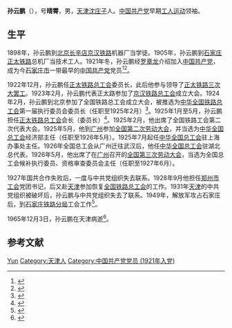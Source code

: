 '''孙云鹏'''（{{bd|1882年||1965年|12月3日}}），号'''晴霄'''，男，[[天津|天津]][[沈庄子|沈庄子]]人。[[中国共产党|中国共产党]]早期[[工人运动|工人运动]]领袖。

== 生平 ==
1898年，孙云鹏到[[北京|北京]][[长辛店|长辛店]][[京汉铁路|京汉铁路]]机器厂当学徒。1905年，孙云鹏到[[石家庄|石家庄]][[正太铁路|正太铁路]]总机厂当技术工人。1921年冬，孙云鹏经[[罗章龙|罗章龙]]介绍加入[[中国共产党|中国共产党]]，成为今[[石家庄市|石家庄市]]一带最早的[[中国共产党|中国共产党]]党员<ref name="罗章龙无文2005">{{cite book|author1=罗章龙|author2=无文|author3=罗星原|coauthors=罗平海|title=罗章龙回忆录|url=http://books.google.com/books?id=V5tKAQAAIAAJ|year=2005|publisher=溪流出版社|isbn=978-1-933447-00-1|pages=173–175}}</ref><ref name="粟永梁勇2001">{{cite book|author1=粟永|author2=梁勇|author3=政协石家庄市委员会|title=石家庄城市发展史|url=http://books.google.com/books?id=Z7QoAQAAIAAJ|year=2001|publisher=中国对外翻译出版公司|pages=136–137}}</ref>。

1922年12月，孙云鹏任[[正太铁路总工会|正太铁路总工会]]委员长，此后他参与领导了[[正太铁路大罢工|正太铁路三次大罢工]]。1923年2月，孙云鹏代表正太路参加了[[京汉铁路总工会|京汉铁路总工会]]成立大会。1924年2月，孙云鹏到北京参加了全国铁路总工会成立大会，被推选为[[中华全国铁路总工会|中华全国铁路总工会]]第一届执行委员会委员长（任职至1925年2月）<ref name="史兵">{{cite book|author=史兵|title=中国工人运动史话|url=http://books.google.com/books?id=w21OAAAAMAAJ|publisher=工人出版社|page=11}}</ref>。1925年1月至5月，孙云鹏担任[[正太铁路总工会|正太铁路总工会]]会长（委员长）<ref name="石家庄政协文史资料研究委员会石家庄市地名办公室1985">{{cite book|author1=石家庄政协文史资料研究委员会|author2=石家庄市地名办公室|title=石家庄风物志|url=http://books.google.com/books?id=8RRIAAAAMAAJ|year=1985|publisher=编者|pages=67–68}}</ref>。1925年2月，他出席了全国铁路工会第二次代表大会。1925年5月，他到[[广州|广州]]参加[[全国第二次劳动大会|全国第二次劳动大会]]，并当选为[[中华全国总工会|中华全国总工会]]经济部主任（任职至1926年5月）。1925年7月起任[[中华全国总工会|中华全国总工会]]驻上海办事处主任。1926年全国总工会从广州迁往武汉后，他任[[中华全国总工会|中华全国总工会]]驻湖北总代表。1926年5月，他出席了在[[广州|广州]]召开的[[全国第三次劳动大会|全国第三次劳动大会]]，当选为全国总工会候补执行委员、资格审查委员会主任（任职至1927年6月）。

1927年国共合作失败后，一度与中共党组织失去联系。1928年9月他担任[[郑州市工会|郑州市工会]]党团书记，后又赴[[天津|天津]]参加恢复[[全国铁路总工会|全国铁路总工会]]的工作。1931年[[天津|天津]]的中共党组织被破坏后，孙云鹏与中共党组织失去了联系。1949年，解放军攻占石家庄后，到[[石家庄铁路分局|石家庄铁路分局]]工会工作<ref>{{cite book|title=北京铁路局誌|url=http://books.google.com/books?id=B5w1AAAAMAAJ|year=1995|publisher=中国铁道出版社|page=1438}}</ref>。

1965年12月3日，孙云鹏在天津病逝<ref>{{cite book|title=中国共产党河北历史大辞典|url=http://books.google.com/books?id=ISxIAAAAMAAJ|year=2002|publisher=中共党史出版社|page=673}}</ref>。

== 参考文献 ==
{{reflist}}

{{Authority control}}
{{DEFAULTSORT:Sun孙}}
[[Category:孙姓|Yun]]
[[Category:天津人|Category:天津人]]
[[Category:中国共产党党员_(1921年入党)|Category:中国共产党党员 (1921年入党)]]